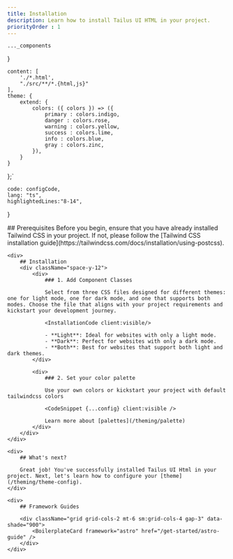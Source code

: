 ```yaml
---
title: Installation
description: Learn how to install Tailus UI HTML in your project.
priorityOrder : 1
---
```



    ..._components
}

    content: [
        './*.html',
        "./src/**/*.{html,js}"
    ],
    theme: {
        extend: {
            colors: ({ colors }) => ({
                primary : colors.indigo,
                danger : colors.rose,
                warning : colors.yellow,
                success : colors.lime,
                info : colors.blue,
                gray : colors.zinc,
            }),
        }
    }
};`

    code: configCode,
    lang: "ts",
    highlightedLines:"8-14",
}


<div className="space-y-20">
    <div>
        ## Prerequisites
        Before you begin, ensure that you have already installed Tailwind CSS in your project. If not, please follow the [Tailwind CSS installation guide](https://tailwindcss.com/docs/installation/using-postcss).
    </div>

    <div>
        ## Installation
        <div className="space-y-12">
            <div>
                ### 1. Add Component Classes
            
                Select from three CSS files designed for different themes: one for light mode, one for dark mode, and one that supports both modes. Choose the file that aligns with your project requirements and kickstart your development journey.
            
                <InstallationCode client:visible/>
            
                - **Light**: Ideal for websites with only a light mode.
                - **Dark**: Perfect for websites with only a dark mode.
                - **Both**: Best for websites that support both light and dark themes.
            </div>

            <div>
                ### 2. Set your color palette

                Use your own colors or kickstart your project with default tailwindcss colors

                <CodeSnippet {...config} client:visible />

                Learn more about [palettes](/theming/palette)
            </div>
        </div>
    </div>

    <div>
        ## What's next?

        Great job! You've successfully installed Tailus UI Html in your project. Next, let's learn how to configure your [theme](/theming/theme-config).
    </div>

    <div>
        ## Framework Guides

        <div className="grid grid-cols-2 mt-6 sm:grid-cols-4 gap-3" data-shade="900">
            <BoilerplateCard framework="astro" href="/get-started/astro-guide" />
        </div>
    </div>
</div>
